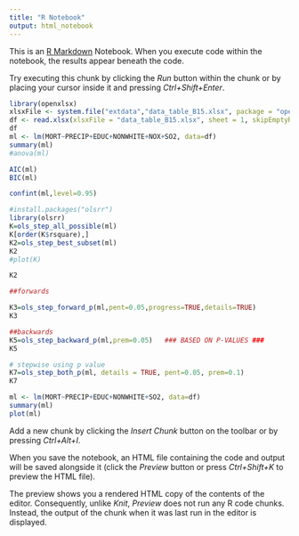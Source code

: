 ```yaml
---
title: "R Notebook"
output: html_notebook
---
```


This is an [R Markdown](http://rmarkdown.rstudio.com) Notebook. When you execute code within the notebook, the results appear beneath the code. 

Try executing this chunk by clicking the *Run* button within the chunk or by placing your cursor inside it and pressing *Ctrl+Shift+Enter*. 

```r
library(openxlsx)
xlsxFile <- system.file("extdata","data_table_B15.xlsx", package = "openxlsx")
df <- read.xlsx(xlsxFile = "data_table_B15.xlsx", sheet = 1, skipEmptyRows = FALSE)
df
ml <- lm(MORT~PRECIP+EDUC+NONWHITE+NOX+SO2, data=df)
summary(ml)
#anova(ml)
```


```r
AIC(ml)
BIC(ml)
```


```r
confint(ml,level=0.95)
```
```r
#install.packages("olsrr")
library(olsrr)
K=ols_step_all_possible(ml)
K[order(K$rsquare),]
K2=ols_step_best_subset(ml)
K2
#plot(K)
```
```r
K2
```
```r
##forwards

K3=ols_step_forward_p(ml,pent=0.05,progress=TRUE,details=TRUE)   
K3
```
```r
##backwards
K5=ols_step_backward_p(ml,prem=0.05)   ### BASED ON P-VALUES ###
K5
```
```r
# stepwise using p value
K7=ols_step_both_p(ml, details = TRUE, pent=0.05, prem=0.1)
K7
```
```r
ml <- lm(MORT~PRECIP+EDUC+NONWHITE+SO2, data=df)
summary(ml)
plot(ml)
```

Add a new chunk by clicking the *Insert Chunk* button on the toolbar or by pressing *Ctrl+Alt+I*.

When you save the notebook, an HTML file containing the code and output will be saved alongside it (click the *Preview* button or press *Ctrl+Shift+K* to preview the HTML file).

The preview shows you a rendered HTML copy of the contents of the editor. Consequently, unlike *Knit*, *Preview* does not run any R code chunks. Instead, the output of the chunk when it was last run in the editor is displayed.
